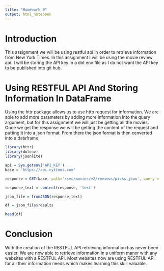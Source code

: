 ```yaml
---
title: "Homework 9"
output: html_notebook
---
```



# Introduction
This assignment we will be using restful api in order to retrieve information from New York Times. In this assignment I will be using the movie review api. I will be storing the API key in a dot env file as I do not want the API key to be published into git hub.

# Using RESTFUL API And Storing Information In DataFrame

Using the httr package allows us to use http request for information. We are able to add more parameters by adding more information into the query argument, but for this assignment we will just be getting all the movies. Once we get the response we will be getting the content of the request and putting it into a json format. From there the json format is then cenverted into a dataframe.

```r
library(httr)
library(dotenv)
library(jsonlite)

api = Sys.getenv('API_KEY')
base = 'https://api.nytimes.com'

response = GET(base, path='/svc/movies/v2/reviews/picks.json', query = list('api-key' = api))

response_text = content(response, 'text')

json_file = fromJSON(response_text)

df = json_file$results

head(df)
```



# Conclusion

With the creation of the RESTFUL API retrieving information has never been easier. We are now able to retrieve information in a uniform manor with any websites with a RESTFUL API. Most websites now are using RESTFUL API for all their information needs which makes learning this skill valuable.






